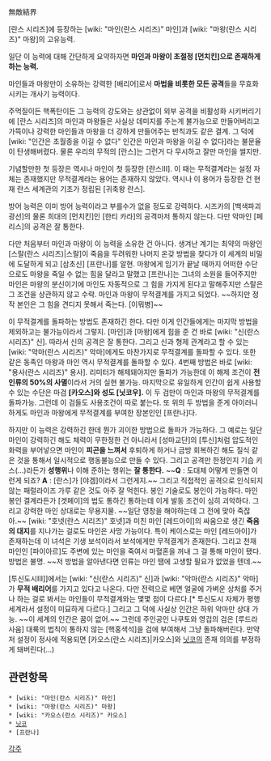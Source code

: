 無敵結界

[란스 시리즈]에 등장하는 [wiki: "마인(란스 시리즈)" 마인]과 [wiki: "마왕(란스 시리즈)" 마왕]의 고유능력.

일단 이 능력에 대해 간단하게 요약하자면 '''마인과 마왕이 초절정 [먼치킨]으로 존재하게 하는 능력.'''

마인들과 마왕만이 소유하는 강력한 [배리어]로서 '''마법을 비롯한 모든 공격'''들을 무효화 시키는 개사기 능력이다.

주먹질이든 핵폭탄이든 그 능력의 강도와는 상관없이 외부 공격을 비활성화 시키버리기에 [란스 시리즈]의 마인과 마왕들은 사실상 데미지를 주는게 불가능으로 만들어버리고 가뜩이나 강력한 마인들과 마왕을 더 강하게 만들어주는 반칙과도 같은 결계. 그 덕에 [wiki: "인간은 초월종을 이길 수 없다" 인간은 마인과 마왕을 이길 수 없다]라는 불문율이 탄생해버렸다. 물론 우리의 무적의 [란스]는 그런거 다 무시하고 잘만 마인을 썰지만.

기념할만한 첫 등장은 역시나 마인이 첫 등장한 [란스Ⅲ]. 이 때는 무적결계라는 설정 자체는 존재했지만 무적결계라는 용어는 존재하지 않았다. 역시나 이 용어가 등장한 건 현재 란스 세계관의 기초가 정립된 [귀축왕 란스].

방어 능력은 이미 방어 능력이라고 부를수가 없을 정도로 강력하다. 시즈카의 [백색파괴광선]의 물론 희대의 [먼치킨]인 [한티 카라]의 공격마저 통하지 않는다. 다만 악마인 [페리스]의 공격은 잘 통한다.

다만 처음부터 마인과 마왕이 이 능력을 소유한 건 아니다. 생겨난 계기는 최약의 마왕인 [스랄(란스 시리즈)|스랄]이 죽음을 두려워한 나머지 온갖 방법을 찾다가 이 세계의 비밀에 도달하게 되고 [삼초신] [프란나]를 알현. 마왕에게 임기가 끝날 때까지 어떠한 수단으로도 마왕을 죽일 수 없는 힘을 달라고 말했고 [프란나]는 그녀의 소원을 들어주지만 마인은 마왕의 분신이기에 마인도 자동적으로 그 힘을 가지게 된다고 말해주지만 스랄은 그 조건을 상관하지 않고 수락. 마인과 마왕이 무적결계를 가지고 되었다. ~~하지만 정작 본인은 그 힘을 견디지 못해서 죽는다. [이뭐병]~~

이 무적결계를 돌파하는 방법도 존재하긴 한다. 다만 이게 인간들에게는 마지막 방법을 제외하고는 불가능이라서 그렇지.  [마인]과 [마왕]에게 힘을 준 건 바로 [wiki: "신(란스 시리즈)" 신]. 따라서 신의 공격은 잘 통한다. 그리고 신과 형제 관계라고 할 수 있는 [wiki: "악마(란스 시리즈)" 악마]에게도 마찬가지로 무적결계를 돌파할 수 있다. 또한 같은 동족인 마왕과 마인 역시 무적결계를 돌파할 수 있다. 4번째 방법은 바로 [wiki: "용사(란스 시리즈)" 용사]. 리미터가 해제돼야지만 돌파가 가능한데 이 해제 조건이 '''전 인류의 50%의 사멸'''이라서 거의 실현 불가능. 마지막으로 유일하게 인간이 쉽게 사용할 수 있는 수단은 마검 '''[카오스]와 성도 [닛코우]. ''' 이 두 검만이 마인과 마왕의 무적결계를 돌파가능. 그런데 이 검들도 사용조건이 따로 붙는다. 또 위의 두 방법을 준게 아이러니하게도 마인과 마왕에게 무적결계를 부여한 장본인인 [프란나]다.

하지만 이 능력은 강력하긴 한데 뭔가 괴이한 방법으로 돌파가 가능하다. 그 예로는 일단 마인이 강력하긴 해도 체력이 무한정한 건 아니라서 [성마교단]의 [투신]처럼 압도적인 화력을 부어넣으면 마인이 '''피곤을 느껴서''' 후퇴하게 하거나 금방 회복하긴 해도 질식 같은 것을 통해서 일시적으로 행동불능으로 만들 수 있다. 그리고 공격만 한정인지 기습 키스(…)라든가 '''성행위'''나 이해 준하는 행위는 '''잘 통한다.''' ~~'''Q''' : 도대체 어떻게 만들면 이런게 되죠? '''A''' : [란스]가 [야겜]이라서 그런게지.~~ 그리고 직접적인 공격으로 인식되지 않는 패럴라이즈 가루 같은 것도 아주 잘 먹힌다. 봉인 기술로도 봉인이 가능하다. 마인 봉인 결계라든가 [겟페이]의 법도 통하긴 통하는데 이게 발동 조건이 심히 괴악하다. 그리고 강력한 마인 상대로는 무용지물. ~~일단 영창을 해야하는데 그 전에 맞아 죽잖아.~~ [wiki: "호넷(란스 시리즈)" 호넷]과 미친 마인 [레드아이]의 싸움으로 생긴 '''죽음의 대지'''를 지나가는 걸로도 마인은 사망 가능이다. 특이 케이스로는 마인 [레드아이]가 존재하는데 이 녀석은 기생 보석이라서 보석에게만 무적결계가 존재한다. 그리고 천재 마인인 [파이아르]도 주변에 있는 마인을 죽여서 마혈혼을 꺼내 그 걸 통해 마인이 됐다. 방법은 불명. ~~저 방법을 알아낸다면 인류는 마인 땜에 고생할 필요가 없었을 텐데.~~

[투신도시Ⅲ]]에서는 [wiki: "신(란스 시리즈)" 신]과 [wiki: "악마(란스 시리즈)" 악마]가 '''무적 배리어'''를 가지고 있다고 나온다. 다만 전력으로 베면 얼굴에 가벼운 상처를 주거나 하는 걸로 봐서는 마인들이 무적결계와는 몇몇 점이 다르다.[* 투신도시 자체가 평행세계라서 설정이 미묘하게 다르다.] 그리고 그 덕에 사실상 인간은 하위 악마만 상대 가능. ~~이 세계의 인간은 꿈이 없어.~~ 그런데 주인공인 나쿠토와 영겁의 검은 [루드라사움] 대륙의 법칙이 통하지 않는 [핵홍색석]을 검에 부여해서 그냥 돌파해버린다. 만약 저 설정이 정사에 적용되면 [카오스(란스 시리즈)|카오스]와 [[닛코(란스 시리즈)|닛코]]의 존재 의의를 부정하게 돼버린다(…)

== 관련항목 ==
 * [wiki: "마인(란스 시리즈)" 마인]
 * [wiki: "마왕(란스 시리즈)" 마왕]
 * [wiki: "카오스(란스 시리즈)" 카오스]
 * [[닛코(란스 시리즈)|닛코]]
 * [프란나]

[[각주]]
